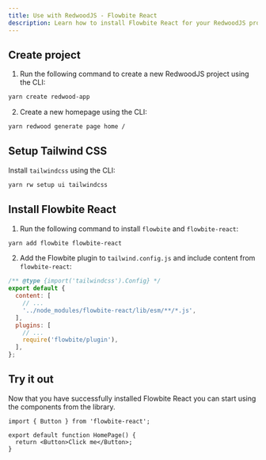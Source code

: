 ```yaml
---
title: Use with RedwoodJS - Flowbite React
description: Learn how to install Flowbite React for your RedwoodJS project and start developing modern full-stack web applications
---
```


## Create project

1. Run the following command to create a new RedwoodJS project using the CLI:

```bash
yarn create redwood-app
```

2. Create a new homepage using the CLI:

```bash
yarn redwood generate page home /
```

## Setup Tailwind CSS

Install `tailwindcss` using the CLI:

```bash
yarn rw setup ui tailwindcss
```

## Install Flowbite React

1. Run the following command to install `flowbite` and `flowbite-react`:

```bash
yarn add flowbite flowbite-react
```

2. Add the Flowbite plugin to `tailwind.config.js` and include content from `flowbite-react`:

```js {5,9}
/** @type {import('tailwindcss').Config} */
export default {
  content: [
    // ...
    '../node_modules/flowbite-react/lib/esm/**/*.js',
  ],
  plugins: [
    // ...
    require('flowbite/plugin'),
  ],
};
```

## Try it out

Now that you have successfully installed Flowbite React you can start using the components from the library.

```tsx
import { Button } from 'flowbite-react';

export default function HomePage() {
  return <Button>Click me</Button>;
}
```
